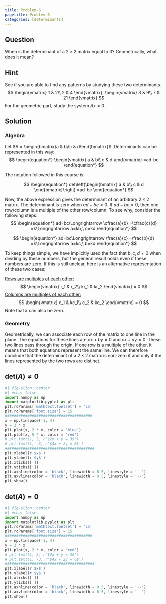 ```yaml
---
title: Problem-6
pagetitle: Problem-6
categories: [determinants]
---
```


## Question

When is the determinant of a $2\times 2$ matrix equal to $0$? Geometrically, what does it mean?



## Hint

See if you are able to find any patterns by studying these two determinants.
$$
\begin{vmatrix}
1 & 2\\
2 & 4
\end{vmatrix}, \begin{vmatrix}
3 & 9\\
7 & 21
\end{vmatrix}
$$
For the geometric part, study the system $Ax = 0$.



## Solution

### Algebra

Let $A = \begin{bmatrix}a & b\\c & d\end{bmatrix}$. Determinants can be represented in this way:
$$
\begin{equation*}
\begin{vmatrix}
a & b\\
c & d
\end{vmatrix} =ad-bc
\end{equation*}
$$

The notation followed in this course is:

$$
\begin{equation*}
det\left(\begin{bmatrix}
a & b\\
c & d
\end{bmatrix}\right) =ad-bc
\end{equation*}
$$

Now, the above expression gives the determinant of an arbitrary $2 \times 2$ matrix. The determinant is zero when $ad - bc = 0$. If $ad-bc=0$, then one row/column is a multiple of the other row/column. To see why, consider the following steps.
$$
\begin{equation*}
ad=bc\Longrightarrow \cfrac{a}{b} =\cfrac{c}{d} =k\Longrightarrow a=kb,\ c=kd
\end{equation*}
$$

$$
\begin{equation*}
ad=bc\Longrightarrow \frac{a}{c} =\frac{b}{d} =k\Longrightarrow a=kc,\ b=kd
\end{equation*}
$$

To keep things simple, we have implicitly used the fact that $b, c, d \neq 0$ when dividing by these numbers, but the general result holds even if these numbers are zero. If this is still unclear, here is an alternative representation of these two cases:

<u>Rows are multiples of each other:</u>
$$
\begin{vmatrix}
r_1 & r_2\\
kr_1 & kr_2
\end{vmatrix} = 0
$$
<u>Columns are multiples of each other:</u>
$$
\begin{vmatrix}
c_1 & kc_1\\
c_2 & kc_2
\end{vmatrix} = 0
$$
Note that $k$ can also be zero.

### Geometry

Geometrically, we can associate each row of the matrix to one line in the plane. The equations for these lines are $ax + by = 0$ and $cx + dy = 0$. These two lines pass through the origin. If one row is a multiple of the other, it means that both equations represent the same line. We can therefore conclude that the determinant of a $2 \times 2$ matrix is non-zero if and only if the lines represented by the two rows are distinct.

::: {.panel-tabset}

## $\text{det}(A) \neq 0$

```python
#| fig-align: center
#| echo: false
import numpy as np
import matplotlib.pyplot as plt
plt.rcParams['mathtext.fontset'] = 'cm'
plt.rcParams['font.size'] = 15
#######################################
x = np.linspace(-1, 4)
y = 2 * x
plt.plot(x, 2 * x, color = 'blue')
plt.plot(x, 5 * x, color = 'red')
# plt.text(1, 2, r'$2x + y = 3$')
# plt.text(1, -3, r'$4x + 2y = 6$')
########################################
plt.xlabel(r'$x$')
plt.ylabel(r'$y$')
plt.xticks([ ])
plt.yticks([ ])
plt.axhline(color = 'black', linewidth = 0.5, linestyle = '--')
plt.axvline(color = 'black', linewidth = 0.5, linestyle = '--')
plt.show()
```

## $\text{det}(A) = 0$

```python
#| fig-align: center
#| echo: false
import numpy as np
import matplotlib.pyplot as plt
plt.rcParams['mathtext.fontset'] = 'cm'
plt.rcParams['font.size'] = 15
#######################################
x = np.linspace(-1, 4)
y = 2 * x
plt.plot(x, 2 * x, color = 'red')
# plt.text(1, 2, r'$2x + y = 3$')
# plt.text(1, -3, r'$4x + 2y = 6$')
########################################
plt.xlabel(r'$x$')
plt.ylabel(r'$y$')
plt.xticks([ ])
plt.yticks([ ])
plt.axhline(color = 'black', linewidth = 0.5, linestyle = '--')
plt.axvline(color = 'black', linewidth = 0.5, linestyle = '--')
plt.show()
```

:::